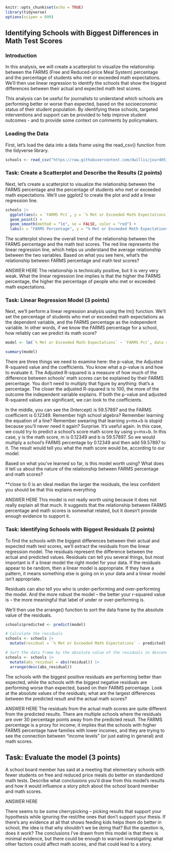 ```r
knitr::opts_chunk$set(echo = TRUE)
library(tidyverse)
options(scipen = 999)
```

## Identifying Schools with Biggest Differences in Math Test Scores

### Introduction

In this analysis, we will create a scatterplot to visualize the relationship between the FARMS (Free and Reduced-price Meal System) percentage and the percentage of students who met or exceeded math expectations. We'll then use linear regression to identify the schools that show the biggest differences between their actual and expected math test scores.

This analysis can be useful for journalists to understand which schools are performing better or worse than expected, based on the socioeconomic status of their student population. By identifying these schools, targeted interventions and support can be provided to help improve student outcomes - and to provide some context on comments by policymakers.

### Loading the Data

First, let's load the data into a data frame using the read_csv() function from the tidyverse library.

```r
schools <- read_csv("https://raw.githubusercontent.com/dwillis/jour405_files/refs/heads/main/montgomery_pa.csv")
```
### Task: Create a Scatterplot and Describe the Results (2 points)

Next, let's create a scatterplot to visualize the relationship between the FARMS percentage and the percentage of students who met or exceeded math expectations. We'll use ggplot2 to create the plot and add a linear regression line.

```r
schools |>
  ggplot(aes(x = `FARMS Pct`, y = `% Met or Exceeded Math Expectations`)) +
  geom_point() +
  geom_smooth(method = "lm", se = FALSE, color = "red") +
  labs(x = "FARMS Percentage", y = "% Met or Exceeded Math Expectations", title = "Scatterplot of Math Expectations vs FARMS Percentage")
```

The scatterplot shows the overall trend of the relationship between the FARMS percentage and the math test scores. The red line represents the linear regression line, which helps us understand the average relationship between the two variables. Based on what you see here, what's the relationship between FARMS percentage and math test scores?

ANSWER HERE
The relationship is technically positive, but it is very very weak. What the linear regression line implies is that the higher the FARMS percentage, the higher the percentage of people who met or exceeded math expectations.


### Task: Linear Regression Model (3 points)

Next, we'll perform a linear regression analysis using the lm() function. We'll set the percentage of students who met or exceeded math expectations as the dependent variable, and the FARMS percentage as the independent variable. In other words, if we know the FARMS percentage for a school, how reliably can we predict its math score?

```r
model <- lm(`% Met or Exceeded Math Expectations` ~ `FARMS Pct`, data = schools)

summary(model)
```

There are three things we need to examine here: the p-value, the Adjusted R-squared value and the coefficients. You know what a p-value is and how to evaluate it. The Adjusted R-squared is a measure of how much of the difference between schools' math scores can be explained by their FARMS percentage. You don't need to multiply that figure by anything: that's a percentage. The closer the adjusted R-squared is to 100, the more of the outcome the independent variable explains. If both the p-value and adjusted R-squared values are significant, we can look to the coefficients.

In the middle, you can see the (Intercept) is 59.57897 and the FARMS coefficient is 0.12349. Remember high school algebra? Remember learning the equation of a line? Remember swearing that learning y=mx+b is stupid because you’ll never need it again? Surprise. It’s useful again. In this case, we could try to predict a school's score math score by using y=mx+b. In this case, y is the math score, m is 0.12349 and b is 59.57897. So we would multiply a school's FARMS percentage by 0.12349 and then add 59.57897 to it. The result would tell you what the math score would be, according to our model.

Based on what you've learned so far, is this model worth using? What does it tell us about the nature of the relationship between FARMS percentage and math scores?

**close to 0 is an ideal median
the larger the residuals, the less confident you should be that this explains everything

ANSWER HERE
This model is not really worth using because it does not really explain all that much. It suggests that the relationship between FARMS percentage and math scores is somewhat related, but it doesn't provide enough evidence to support it.

### Task: Identifying Schools with Biggest Residuals (2 points)

To find the schools with the biggest differences between their actual and expected math test scores, we'll extract the residuals from the linear regression model. The residuals represent the difference between the actual and predicted values. Residuals can tell you several things, but most important is if a linear model the right model for your data. If the residuals appear to be random, then a linear model is appropriate. If they have a pattern, it means something else is going on in your data and a linear model isn’t appropriate.

Residuals can also tell you who is under-performing and over-performing the model. And the more robust the model – the better your r-squared value is – the more meaningful that label of under or over-performing is. 

We'll then use the arrange() function to sort the data frame by the absolute value of the residuals.

```r
schools$predicted <- predict(model)

# Calculate the residuals
schools <- schools |> 
  mutate(residual = `% Met or Exceeded Math Expectations` - predicted)

# Sort the data frame by the absolute value of the residuals in descending order
schools <- schools |>
  mutate(abs_residual = abs(residual)) |>
  arrange(desc(abs_residual))

```
The schools with the biggest positive residuals are performing better than expected, while the schools with the biggest negative residuals are performing worse than expected, based on their FARMS percentage. Look at the absolute values of the residuals; what are the largest differences between the predicted result and the actual math scores?

ANSWER HERE
The residuals from the actual math scores are quite different from the predicted results. There are multiple schools where the residuals are over 30 percentage points away from the predicted result. The FARMS percentage is a proxy for income; it implies that the schools with higher FARMS percentage have families with lower incomes, and they are trying to see the connection between "income levels" (or just eating in general) and math scores. 

## Task: Evaluate the model (3 points)

A school board member has said at a meeting that elementary schools with fewer students on free and reduced price meals do better on standardized math tests. Describe what conclusions you'd draw from this model's results and how it would influence a story pitch about the school board member and math scores.

ANSWER HERE

There seems to be some cherrypicking -- picking results that support your hypothesis while ignoring the rest/the ones that don't support your thesis. If there's any evidence at all that shows feeding kids helps them do better in school, the idea is that why shouldn't we be doing that? But the question is, does it work? The conclusions I've drawn from this model is that there is minimal evidence, but there could be enough to warrant investigating what other factors could affect math scores, and that could lead to a story. 
